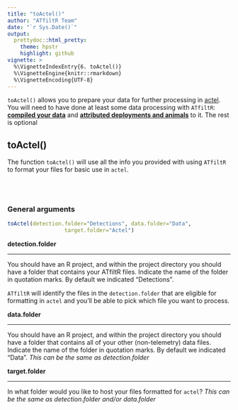 ```yaml
---
title: "toActel()"
author: "ATfiltR Team"
date: "`r Sys.Date()`"
output:
  prettydoc::html_pretty:
    theme: hpstr
    highlight: github
vignette: >
  %\VignetteIndexEntry{6. toActel()}
  %\VignetteEngine{knitr::rmarkdown}
  %\VignetteEncoding{UTF-8}
---
```


`toActel()` allows you to prepare your data for further processing in [actel](https://github.com/hugomflavio/actel). You will need to have done at least some data processing with `ATfiltR`: [**compiled your data**](CompileDatavignette.html) and [**attributed deployments and animals**](wWindowvignette.html) to it. The rest is optional


## toActel()

The function `toActel()` will use all the info you provided with using `ATfiltR` to format your files for basic use in `actel`.



<br />
<br />  

### General arguments  

```r
toActel(detection.folder="Detections", data.folder="Data",
                  target.folder="Actel")
```

**detection.folder**  
<hr />

You should have an R project, and within the project directory you should have a folder that contains your ATfiltR files. Indicate the name of the folder in quotation marks. By default we indicated "Detections". 

`ATfiltR` will identify the files in the `detection.folder` that are eligible for formatting in `actel` and you'll be able to pick which file you want to process.

**data.folder**  
<hr />

You should have an R project, and within the project directory you should have a folder that contains all of your other (non-telemetry) data files. Indicate the name of the folder in quotation marks. By default we indicated "Data". *This can be the same as detection.folder*


**target.folder**  
<hr />
In what folder would you like to host your files formatted for `actel`? *This can be the same as detection.folder and/or data.folder*

